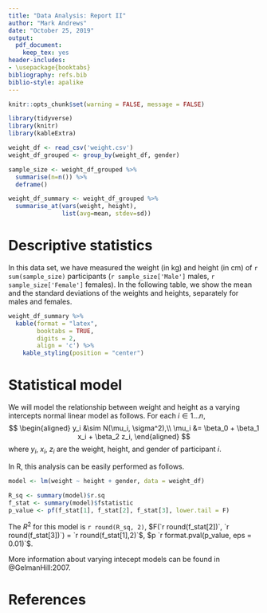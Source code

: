 ```yaml
---
title: "Data Analysis: Report II"
author: "Mark Andrews"
date: "October 25, 2019"
output: 
  pdf_document:
    keep_tex: yes
header-includes:
- \usepackage{booktabs}
bibliography: refs.bib
biblio-style: apalike  
---
```


```r
knitr::opts_chunk$set(warning = FALSE, message = FALSE)
```

```r
library(tidyverse)
library(knitr)
library(kableExtra)

weight_df <- read_csv('weight.csv')
weight_df_grouped <- group_by(weight_df, gender)

sample_size <- weight_df_grouped %>%
  summarise(n=n()) %>% 
  deframe()

weight_df_summary <- weight_df_grouped %>% 
  summarise_at(vars(weight, height), 
               list(avg=mean, stdev=sd))
```

# Descriptive statistics

In this data set, we have measured the weight (in kg)
and height (in cm) of `r sum(sample_size)` participants 
(`r sample_size['Male']` males, `r sample_size['Female']`
females). In the following table, we show the mean and
the standard deviations of the weights and heights, 
separately for males and females. 
                          
```r
weight_df_summary %>% 
  kable(format = "latex", 
        booktabs = TRUE, 
        digits = 2, 
        align = 'c') %>%
    kable_styling(position = "center")
```

# Statistical model

We will model the relationship between weight and height 
as a varying intercepts normal linear model as follows. 
For each $i \in 1 \ldots n$, 
$$
\begin{aligned}
y_i &\sim N(\mu_i, \sigma^2),\\
\mu_i &= \beta_0 + \beta_1 x_i + \beta_2 z_i, 
\end{aligned}
$$
where $y_i$, $x_i$, $z_i$ are the weight, height, 
and gender of participant $i$.

In R, this analysis can be easily performed as follows.
```r
model <- lm(weight ~ height + gender, data = weight_df)
```
```r
R_sq <- summary(model)$r.sq
f_stat <- summary(model)$fstatistic
p_value <- pf(f_stat[1], f_stat[2], f_stat[3], lower.tail = F)
```

The $R^2$ for this model is `r round(R_sq, 2)`,
$F(`r round(f_stat[2])`, `r round(f_stat[3])`) = 
`r round(f_stat[1],2)`$,
$p `r format.pval(p_value, eps = 0.01)`$.


More information about varying intecept models can be
found in @GelmanHill:2007.

# References
